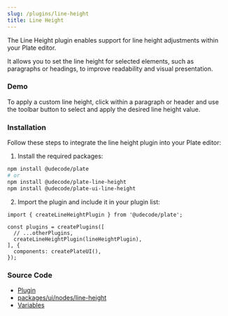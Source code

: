 ```yaml
---
slug: /plugins/line-height
title: Line Height
---
```


The Line Height plugin enables support for line height adjustments within your Plate editor.

It allows you to set the line height for selected elements, such as paragraphs or headings, to improve readability and visual presentation.

### Demo

To apply a custom line height, click within a paragraph or header and use the toolbar button to select and apply the desired line height value.



<LineHeightSandpack />

### Installation

Follow these steps to integrate the line height plugin into your Plate editor:

1. Install the required packages:

```bash npm2yarn
npm install @udecode/plate
# or
npm install @udecode/plate-line-height
npm install @udecode/plate-ui-line-height
```

2. Import the plugin and include it in your plugin list:

```tsx
import { createLineHeightPlugin } from '@udecode/plate';

const plugins = createPlugins([
  // ...otherPlugins,
  createLineHeightPlugin(lineHeightPlugin),
], {
  components: createPlateUI(),
});
```

### Source Code

- [Plugin](https://github.com/udecode/plate/blob/main/packages/nodes/line-height/src/createLineHeightPlugin.ts)
- [packages/ui/nodes/line-height](https://github.com/udecode/plate/tree/main/packages/ui/nodes/line-height/src)
- [Variables](https://github.com/udecode/plate/blob/main/apps/www/src)
